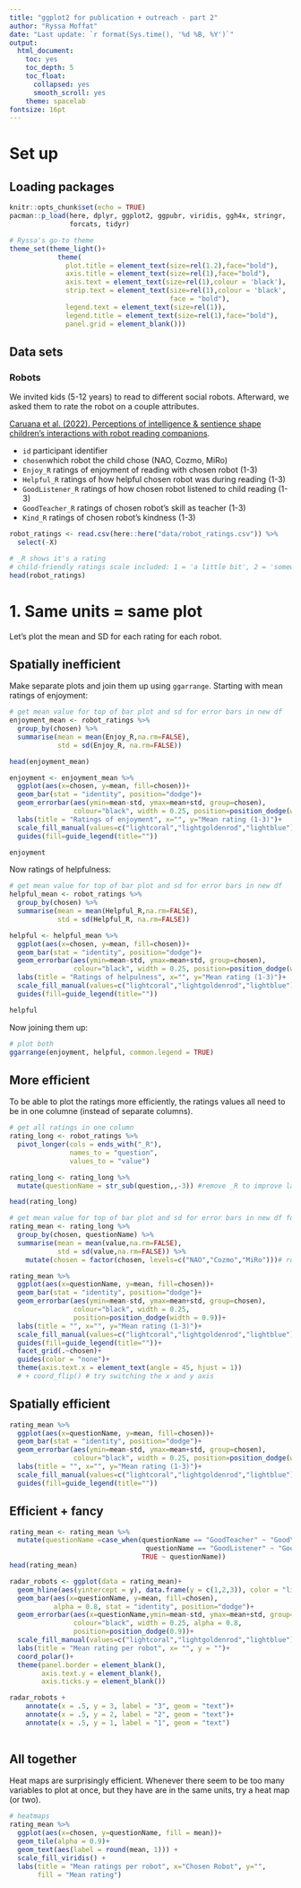 ```yaml
---
title: "ggplot2 for publication + outreach - part 2"
author: "Ryssa Moffat"
date: "Last update: `r format(Sys.time(), '%d %B, %Y')`"
output:
  html_document:
    toc: yes
    toc_depth: 5
    toc_float:
      collapsed: yes
      smooth_scroll: yes
    theme: spacelab
fontsize: 16pt
---
```


# Set up
## Loading packages

```r
knitr::opts_chunk$set(echo = TRUE)
pacman::p_load(here, dplyr, ggplot2, ggpubr, viridis, ggh4x, stringr,
               forcats, tidyr)
```


```r
# Ryssa's go-to theme
theme_set(theme_light()+
            theme(
              plot.title = element_text(size=rel(1.2),face="bold"),
              axis.title = element_text(size=rel(1),face="bold"),
              axis.text = element_text(size=rel(1),colour = 'black'),
              strip.text = element_text(size=rel(1),colour = 'black', 
                                        face = "bold"),
              legend.text = element_text(size=rel(1)),
              legend.title = element_text(size=rel(1),face="bold"),
              panel.grid = element_blank()))
```


## Data sets
### Robots

We invited kids (5-12 years) to read to different social robots. Afterward, we asked them to rate the robot on a couple attributes.

[Caruana et al. (2022). Perceptions of intelligence & sentience shape children’s interactions with robot reading companions](https://www.nature.com/articles/s41598-023-32104-7).

* `id` participant identifier
* `chosen`which robot the child chose (NAO, Cozmo, MiRo)
* `Enjoy_R` ratings of enjoyment of reading with chosen robot (1-3)
* `Helpful_R` ratings of how helpful chosen robot was during reading (1-3)
* `GoodListener_R` ratings of how chosen robot listened to child reading (1-3)
* `GoodTeacher_R` ratings of chosen robot's skill as teacher (1-3)
* `Kind_R` ratings of chosen robot's kindness (1-3)

```r
robot_ratings <- read.csv(here::here("data/robot_ratings.csv")) %>%
  select(-X)

# _R shows it's a rating
# child-friendly ratings scale included: 1 = 'a little bit', 2 = 'somewhere in the middle', 3 = 'a lot'
head(robot_ratings)
```


# 1. Same units = same plot
Let's plot the mean and SD for each rating for each robot.

## Spatially inefficient
Make separate plots and join them up using `ggarrange`. Starting with mean ratings of enjoyment:

```r
# get mean value for top of bar plot and sd for error bars in new df
enjoyment_mean <- robot_ratings %>%
  group_by(chosen) %>%
  summarise(mean = mean(Enjoy_R,na.rm=FALSE),
            std = sd(Enjoy_R, na.rm=FALSE))

head(enjoyment_mean)

enjoyment <- enjoyment_mean %>%
  ggplot(aes(x=chosen, y=mean, fill=chosen))+
  geom_bar(stat = "identity", position="dodge")+
  geom_errorbar(aes(ymin=mean-std, ymax=mean+std, group=chosen),
                colour="black", width = 0.25, position=position_dodge(width = 0.9))+
  labs(title = "Ratings of enjoyment", x="", y="Mean rating (1-3)")+
  scale_fill_manual(values=c("lightcoral","lightgoldenrod","lightblue"))+
  guides(fill=guide_legend(title=""))

enjoyment
```

Now ratings of helpfulness:

```r
# get mean value for top of bar plot and sd for error bars in new df
helpful_mean <- robot_ratings %>%
  group_by(chosen) %>%
  summarise(mean = mean(Helpful_R,na.rm=FALSE),
            std = sd(Helpful_R, na.rm=FALSE))

helpful <- helpful_mean %>%
  ggplot(aes(x=chosen, y=mean, fill=chosen))+
  geom_bar(stat = "identity", position="dodge")+
  geom_errorbar(aes(ymin=mean-std, ymax=mean+std, group=chosen),
                colour="black", width = 0.25, position=position_dodge(width = 0.9))+
  labs(title = "Ratings of helpulness", x="", y="Mean rating (1-3)")+
  scale_fill_manual(values=c("lightcoral","lightgoldenrod","lightblue"))+
  guides(fill=guide_legend(title=""))

helpful
```

Now joining them up:

```r
# plot both
ggarrange(enjoyment, helpful, common.legend = TRUE)
```

## More efficient
To be able to plot the ratings more efficiently, the ratings values all need to be in one columne (instead of separate columns).

```r
# get all ratings in one column
rating_long <- robot_ratings %>%
  pivot_longer(cols = ends_with("_R"),
               names_to = "question",
               values_to = "value")

rating_long <- rating_long %>%
  mutate(questionName = str_sub(question,,-3)) #remove _R to improve labels

head(rating_long)

# get mean value for top of bar plot and sd for error bars in new df for all columns
rating_mean <- rating_long %>% 
  group_by(chosen, questionName) %>% 
  summarise(mean = mean(value,na.rm=FALSE),
            std = sd(value,na.rm=FALSE)) %>%
    mutate(chosen = factor(chosen, levels=c("NAO","Cozmo","MiRo")))# robot order

rating_mean %>%
  ggplot(aes(x=questionName, y=mean, fill=chosen))+
  geom_bar(stat = "identity", position="dodge")+
  geom_errorbar(aes(ymin=mean-std, ymax=mean+std, group=chosen),
                colour="black", width = 0.25,
                position=position_dodge(width = 0.9))+
  labs(title = "", x="", y="Mean rating (1-3)")+
  scale_fill_manual(values=c("lightcoral","lightgoldenrod","lightblue"))+
  guides(fill=guide_legend(title=""))+
  facet_grid(.~chosen)+
  guides(color = "none")+
  theme(axis.text.x = element_text(angle = 45, hjust = 1))
  # + coord_flip() # try switching the x and y axis

```

## Spatially efficient

```r
rating_mean %>%
  ggplot(aes(x=questionName, y=mean, fill=chosen))+
  geom_bar(stat = "identity", position="dodge")+
  geom_errorbar(aes(ymin=mean-std, ymax=mean+std, group=chosen),
                colour="black", width = 0.25, position=position_dodge(width = 0.9))+
  labs(title = "", x="", y="Mean rating (1-3)")+
  scale_fill_manual(values=c("lightcoral","lightgoldenrod","lightblue"))+
  guides(fill=guide_legend(title=""))
```

## Efficient + fancy

```r
rating_mean <- rating_mean %>%
  mutate(questionName =case_when(questionName == "GoodTeacher" ~ "Good\nTeacher",
                                  questionName == "GoodListener" ~ "Good\nListener",
                                 TRUE ~ questionName))
head(rating_mean)

radar_robots <- ggplot(data = rating_mean)+
  geom_hline(aes(yintercept = y), data.frame(y = c(1,2,3)), color = "lightgrey")+
  geom_bar(aes(x=questionName, y=mean, fill=chosen),
           alpha = 0.8, stat = "identity", position="dodge")+
  geom_errorbar(aes(x=questionName,ymin=mean-std, ymax=mean+std, group=chosen),
                colour="black", width = 0.25, alpha = 0.8,
                position=position_dodge(0.9))+
  scale_fill_manual(values=c("lightcoral","lightgoldenrod","lightblue"))+
  labs(title = "Mean rating per robot", x= "", y = "")+
  coord_polar()+
  theme(panel.border = element_blank(),
        axis.text.y = element_blank(),
        axis.ticks.y = element_blank())

radar_robots +
    annotate(x = .5, y = 3, label = "3", geom = "text")+
    annotate(x = .5, y = 2, label = "2", geom = "text")+
    annotate(x = .5, y = 1, label = "1", geom = "text")
  

```

## All together
Heat maps are surprisingly efficient. Whenever there seem to be too many variables to plot at once, but they have are in the same units, try a heat map (or two).

```r
# heatmaps
rating_mean %>%
  ggplot(aes(x=chosen, y=questionName, fill = mean))+
  geom_tile(alpha = 0.9)+
  geom_text(aes(label = round(mean, 1))) +
  scale_fill_viridis() +
  labs(title = "Mean ratings per robot", x="Chosen Robot", y="",
       fill = "Mean rating")

```

